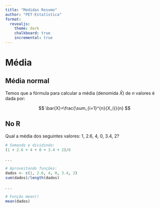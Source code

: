 ```yaml
---
title: "Medidas Resumo"
author: "PET-Estatística"
format:
  revealjs:
    theme: dark
    chalkboard: true
    incremental: true
---
```


# Média

## Média normal

Temos que a fórmula para calcular a média (denomida $\bar{X}$) de $n$ valores é dada por:

$$
\bar{X}=\frac{\sum_{i=1}^{n}{X_i}}{n}
$$

## No R

Qual a média dos seguintes valores: 1, 2.6, 4, 0, 3.4, 2?

```r
# Somando e dividindo:
(1 + 2.6 + 4 + 0 + 3.4 + 2)/6
```

. . .

```r
# Aproveitando funções:
dados <- c(1, 2.6, 4, 0, 3.4, 2)
sum(dados)/length(dados)
```

. . .

```r
# Função mean()
mean(dados)
```

